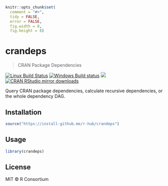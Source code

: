 
```r
knitr::opts_chunk$set(
  comment = "#>",
  tidy = FALSE,
  error = FALSE,
  fig.width = 8,
  fig.height = 8)
```

# crandeps

> CRAN Package Dependencies

[![Linux Build Status](https://travis-ci.org/r-pkgs/crandeps.svg?branch=master)](https://travis-ci.org/r-pkgs/crandeps)
[![Windows Build status](https://ci.appveyor.com/api/projects/status/github/r-pkgs/crandeps?svg=true)](https://ci.appveyor.com/project/gaborcsardi/crandeps)
[![](http://www.r-pkg.org/badges/version/crandeps)](http://www.r-pkg.org/pkg/crandeps)
[![CRAN RStudio mirror downloads](http://cranlogs.r-pkg.org/badges/crandeps)](http://www.r-pkg.org/pkg/crandeps)

Query CRAN package dependencies, calculate recursive dependencies, or
the whole dependency DAG.

## Installation

```r
source("https://install-github.me/r-hub/crandeps")
```

## Usage

```r
library(crandeps)
```

## License

MIT © R Consortium
